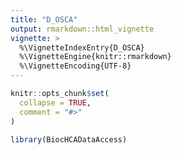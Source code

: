 ```yaml
---
title: "D_OSCA"
output: rmarkdown::html_vignette
vignette: >
  %\VignetteIndexEntry{D_OSCA}
  %\VignetteEngine{knitr::rmarkdown}
  %\VignetteEncoding{UTF-8}
---
```


```r
knitr::opts_chunk$set(
  collapse = TRUE,
  comment = "#>"
)
```

```r
library(BiocHCADataAccess)
```
